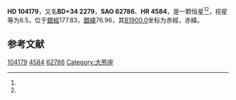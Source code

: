 {{Starbox begin
| name = HD 104179
}}
{{Starbox observe
| epoch = [[J2000.0|J2000.0]]
| constell = {{星座名待查}}<ref name=SIMBAD>{{cite web
 | url=http://simbad.u-strasbg.fr/simbad/sim-id?Ident=HR+4584
 | title =Pulsating variable Star
 | publisher=Centre de Données astronomiques de Strasbourg
 | work=SIMBAD
 | accessdate=2012-07-13}}</ref><ref name=DATA>{{cite web
 | url=http://vizier.u-strasbg.fr/viz-bin/VizieR-5?-out.add=.&-source=5050&-corr=PK=HR&-out.max=9999&HR=4584
 | title=VizieR Detailed Page
 | accessdate=2012-07-13
 | archive-date=2016-03-04
 | archive-url=https://web.archive.org/web/20160304202118/http://vizier.u-strasbg.fr/viz-bin/VizieR-5?-out.add=.&-source=5050&-corr=PK=HR&-out.max=9999&HR=4584
 | dead-url=no
 }}</ref>
| 星官 = 
| ra = {{RA|11|59|57.2}}<ref name=SIMBAD /><ref name=DATA />
| dec = {{DEC|+34|2|6}}<ref name=SIMBAD /><ref name=DATA />
| appmag_v = 6.5<ref name=SIMBAD /><ref name=DATA />
}}
{{Starbox character
| class = A9III<ref name=SIMBAD /><ref name=DATA />
| b-v = 0.22<ref name=SIMBAD /><ref name=DATA />
| u-b = 0.15<ref name=SIMBAD /><ref name=DATA />
| r-i = <ref name=SIMBAD /><ref name=DATA />
| variable = 
}}
{{Starbox astrometry
| radial_v = 0.15
| prop_mo_ra = -8
| parallax = 
| p_error = 
}}
{{Starbox catalog
| names =BD+34 2279，[[SAO星表|SAO]] 62786，[[HD星表|HD]] 104179，[[HR星表|HR]] 4584}}
{{Starbox reference |Simbad=HR+4584}}
{{Starbox end}}

'''HD 104179'''，又名'''BD+34 2279'''，'''SAO 62786'''、'''HR 4584'''，是一颗恒星<ref name=SIMBAD /><ref name=DATA />，视星等为6.5，位于[[銀道座標系|銀經]]177.83，[[銀道座標系|銀緯]]76.96，其[[B1900.0|B1900.0]]坐标为赤經{{RA|11|54|49.3}}，赤緯{{DEC|+34|76.96|26}}。

== 参考文献 ==
{{reflist}}

{{star-stub}}

[[Category:HD和HDE天體|104179]]
[[Category:HR天體|4584]]
[[Category:SAO天體|62786]]
[[Category:大熊座|Category:大熊座]]